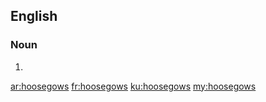 ==English==

===Noun===
{{head|en|noun plural form}}

# {{plural of|hoosegow|lang=en}}

[[ar:hoosegows]]
[[fr:hoosegows]]
[[ku:hoosegows]]
[[my:hoosegows]]
